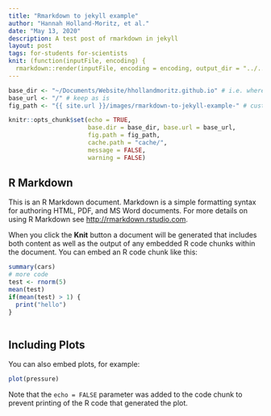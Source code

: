 ```yaml
---
title: "Rmarkdown to jekyll example"
author: "Hannah Holland-Moritz, et al."
date: "May 13, 2020"
description: A test post of rmarkdown in jekyll
layout: post
tags: for-students for-scientists
knit: (function(inputFile, encoding) {
  rmarkdown::render(inputFile, encoding = encoding, output_dir = "../../_posts", output_format = jekyll_document()) })
---
```


```r
base_dir <- "~/Documents/Website/hhollandmoritz.github.io" # i.e. where the jekyll blog is on the hard drive.
base_url <- "/" # keep as is
fig_path <- "{{ site.url }}/images/rmarkdown-to-jekyll-example-" # customize to heart's content, I 'spose.

knitr::opts_chunk$set(echo = TRUE,
                      base.dir = base_dir, base.url = base_url,
                      fig.path = fig_path,
                      cache.path = "cache/",
                      message = FALSE, 
                      warning = FALSE)
```

## R Markdown

This is an R Markdown document. Markdown is a simple formatting syntax for authoring HTML, PDF, and MS Word documents. For more details on using R Markdown see <http://rmarkdown.rstudio.com>.

When you click the **Knit** button a document will be generated that includes both content as well as the output of any embedded R code chunks within the document. You can embed an R code chunk like this:

```r
summary(cars)
# more code
test <- rnorm(5)
mean(test)
if(mean(test) > 1) {
  print("hello")
}
  
```

## Including Plots

You can also embed plots, for example:

```r
plot(pressure)
```

Note that the `echo = FALSE` parameter was added to the code chunk to prevent printing of the R code that generated the plot.
